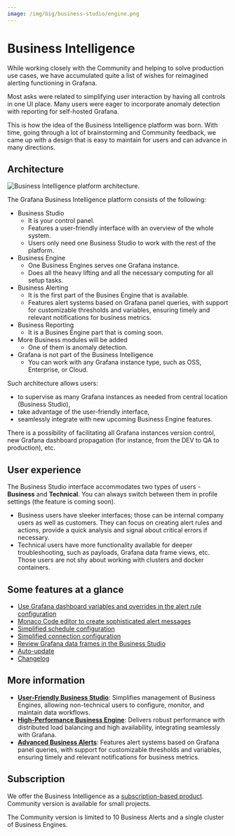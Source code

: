 ```yaml
---
image: /img/big/business-studio/engine.png
---
```



# Business Intelligence

While working closely with the Community and helping to solve production use cases, we have accumulated quite a list of wishes for reimagined alerting functioning in Grafana.

Most asks were related to simplifying user interaction by having all controls in one UI place. Many users were eager to incorporate anomaly detection with reporting for self-hosted Grafana.

This is how the idea of the Business Intelligence platform was born. With time, going through a lot of brainstorming and Community feedback, we came up with a design that is easy to maintain for users and can advance in many directions.

## Architecture

<Image
  title="Business Intelligence platform architecture."
  src="/img/big/platform.png"
/>

The Grafana Business Intelligence platform consists of the following:

- Business Studio
  - It is your control panel.
  - Features a user-friendly interface with an overview of the whole system.
  - Users only need one Business Studio to work with the rest of the platform.
- Business Engine
  - One Business Engines serves one Grafana instance.
  - Does all the heavy lifting and all the necessary computing for all setup tasks.
- Business Alerting
  - It is the first part of the Busines Engine that is available.
  - Features alert systems based on Grafana panel queries, with support for customizable thresholds and variables, ensuring timely and relevant notifications for business metrics.
- Business Reporting
  - It is a Busines Engine part that is coming soon.
- More Business modules will be added
  - One of them is anomaly detection.
- Grafana is not part of the Business Intelligence
  - You can work with any Grafana instance type, such as OSS, Enterprise, or Cloud.

Such architecture allows users:

- to supervise as many Grafana instances as needed from central location (Business Studio),
- take advantage of the user-friendly interface,
- seamlessly integrate with new upcoming Business Engine features.

There is a possibility of facilitating all Grafana instances version control, new Grafana dashboard propagation (for instance, from the DEV to QA to production), etc.

## User experience

The Business Studio interface accommodates two types of users - **Business** and **Technical**. You can always switch between them in profile settings (the feature is coming soon).

- Business users have sleeker interfaces; those can be internal company users as well as customers. They can focus on creating alert rules and actions, provide a quick analysis and signal about critical errors if necessary.
- Technical users have more functionality available for deeper troubleshooting, such as payloads, Grafana data frame views, etc. Those users are not shy about working with clusters and docker containers.

## Some features at a glance

- [Use Grafana dashboard variables and overrides in the alert rule configuration](/big/alerting/manage-alert-rules/#grafana-dashboard-variables)
- [Monaco Code editor to create sophisticated alert messages](/big/studio/actions/#add-a-new-action)
- [Simplified schedule configuration](/big/alerting/manage-alert-rules/#add-a-new-rule)
- [Simplified connection configuration](/big/studio/manage-business-engines/#environment)
- [Review Grafana data frames in the Business Studio](/big/alerting/analyze-alert-rules/#review-grafana-data-frames-in-the-business-studio)
- [Auto-update](/big/studio/#auto-update)
- [Changelog](/big/studio/#changelog)

## More information

- **[User-Friendly Business Studio](studio)**: Simplifies management of Business Engines, allowing non-technical users to configure, monitor, and maintain data workflows.
- **[High-Performance Business Engine](engine)**: Delivers robust performance with distributed load balancing and high availability, integrating seamlessly with Grafana.
- **[Advanced Business Alerts](alerting)**: Features alert systems based on Grafana panel queries, with support for customizable thresholds and variables, ensuring timely and relevant notifications for business metrics.

## Subscription

We offer the Business Intelligence as a [subscription-based product](/pricing/). Community version is available for small projects.

The Community version is limited to 10 Business Alerts and a single cluster of Business Engines.

<Feedback />
